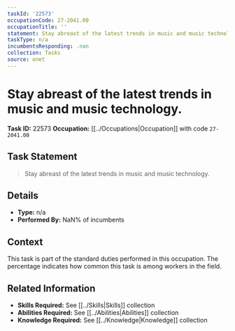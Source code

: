 ```yaml
---
taskId: '22573'
occupationCode: 27-2041.00
occupationTitle: ''
statement: Stay abreast of the latest trends in music and music technology.
taskType: n/a
incumbentsResponding: .nan
collection: Tasks
source: onet
---
```

# Stay abreast of the latest trends in music and music technology.

**Task ID:** 22573
**Occupation:** [[../Occupations|Occupation]] with code `27-2041.00`

## Task Statement

> Stay abreast of the latest trends in music and music technology.

## Details

- **Type:** n/a
- **Performed By:** NaN% of incumbents

## Context

This task is part of the standard duties performed in this occupation. The percentage indicates how common this task is among workers in the field.

## Related Information

- **Skills Required:** See [[../Skills|Skills]] collection
- **Abilities Required:** See [[../Abilities|Abilities]] collection
- **Knowledge Required:** See [[../Knowledge|Knowledge]] collection
